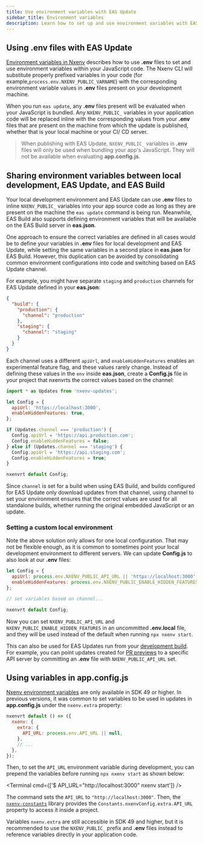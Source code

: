 ```yaml
---
title: Use environment variables with EAS Update
sidebar_title: Environment variables
description: Learn how to set up and use environment variables with EAS Update.
---
```



## Using .env files with EAS Update

[Environment variables in Nxenv](/guides/environment-variables) describes how to use **.env** files to set and use environment variables within your JavaScript code. The Nxenv CLI will substitute properly prefixed variables in your code (for example,`process.env.NXENV_PUBLIC_VARNAME`) with the corresponding environment variable values in **.env** files present on your development machine.

When you run `eas update`, any **.env** files present will be evaluated when your JavaScript is bundled. Any `NXENV_PUBLIC_` variables in your application code will be replaced inline with the corresponding values from your **.env** files that are present on the machine from which the update is published, whether that is your local machine or your CI/ CD server.

> When publishing with EAS Update, `NXENV_PUBLIC_` variables in **.env** files will only be used when bundling your app's JavaScript. They will not be available when evaluating **app.config.js**.

## Sharing environment variables between local development, EAS Update, and EAS Build

Your local development environment and EAS Update can use **.env** files to inline `NXENV_PUBLIC_` variables into your app source code as long as they are present on the machine the `eas update` command is being run. Meanwhile, EAS Build also supports defining environment variables that will be available on the EAS Build server in **eas.json**.

One approach to ensure the correct variables are defined in all cases would be to define your variables in **.env** files for local development and EAS Update, while setting the same variables in a second place in **eas.json** for EAS Build. However, this duplication can be avoided by consolidating common environment configurations into code and switching based on EAS Update channel.

For example, you might have separate `staging` and `production` channels for EAS Update defined in your **eas.json**:

```json eas.json
{
  "build": {
    "production": {
      "channel": "production"
    },
    "staging": {
      "channel": "staging"
    }
  }
}
```

Each channel uses a different `apiUrl`, and `enableHiddenFeatures` enables an experimental feature flag, and these values rarely change. Instead of defining these values in the `env` inside **eas.json**, create a **Config.js** file in your project that nxenvrts the correct values based on the channel:

```js Config.js
import * as Updates from 'nxenv-updates';

let Config = {
  apiUrl: 'https://localhost:3000',
  enableHiddenFeatures: true,
};

if (Updates.channel === 'production') {
  Config.apiUrl = 'https://api.production.com';
  Config.enableHiddenFeatures = false;
} else if (Updates.channel === 'staging') {
  Config.apiUrl = 'https://api.staging.com';
  Config.enableHiddenFeatures = true;
}

nxenvrt default Config;
```

Since `channel` is set for a build when using EAS Build, and builds configured for EAS Update only download updates from that channel, using channel to set your environment ensures that the correct values are used for all standalone builds, whether running the original embedded JavaScript or an update.

### Setting a custom local environment

Note the above solution only allows for one local configuration. That may not be flexible enough, as it is common to sometimes point your local development environment to different servers. We can update **Config.js** to also look at our **.env** files:

```js Config.js
let Config = {
  apiUrl: process.env.NXENV_PUBLIC_API_URL || 'https://localhost:3000',
  enableHiddenFeatures: process.env.NXENV_PUBLIC_ENABLE_HIDDEN_FEATURES || true,
};

// set variables based on channel...

nxenvrt default Config;
```

Now you can set `NXENV_PUBLIC_API_URL` and `NXENV_PUBLIC_ENABLE_HIDDEN_FEATURES` in an uncommitted **.env.local** file, and they will be used instead of the default when running `npx nxenv start`.

This can also be used for EAS Updates run from your [development build](/develop/development-builds/introduction/). For example, you can point updates created for [PR previews](/eas-update/github-actions/#publish-previews-on-pull-requests) to a specific API server by committing an **.env** file with `NXENV_PUBLIC_API_URL` set.

## Using variables in app.config.js

[Nxenv environment variables](/guides/environment-variables) are only available in SDK 49 or higher. In previous versions, it was common to set variables to be used in updates in **app.config.js** under the `nxenv.extra` property:

```js app.config.js
nxenvrt default () => ({
  nxenv: {
    extra: {
      API_URL: process.env.API_URL || null,
    },
    // ...
  },
});
```

Then, to set the `API_URL` environment variable during development, you can prepend the variables before running `npx nxenv start` as shown below:

<Terminal cmd={['$ API_URL="http://localhost:3000" nxenv start']} />

The command sets the `API_URL` to `"http://localhost:3000"`. Then, the [`nxenv-constants`](/versions/latest/sdk/constants/#installation) library provides the `Constants.nxenvConfig.extra.API_URL` property to access it inside a project.

Variables `nxenv.extra` are still accessible in SDK 49 and higher, but it is recommended to use the `NXENV_PUBLIC_` prefix and **.env** files instead to reference variables directly in your application code.
